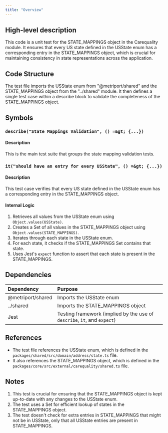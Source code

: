 ```yaml
---
title: "Overview"
---
```


## High-level description
This code is a unit test for the STATE_MAPPINGS object in the Carequality module. It ensures that every US state defined in the USState enum has a corresponding entry in the STATE_MAPPINGS object, which is crucial for maintaining consistency in state representations across the application.

## Code Structure
The test file imports the USState enum from "@metriport/shared" and the STATE_MAPPINGS object from the "../shared" module. It then defines a single test case within a describe block to validate the completeness of the STATE_MAPPINGS object.

## Symbols

### `describe("State Mappings Validation", () =&gt; {...})`
#### Description
This is the main test suite that groups the state mapping validation tests.

### `it("should have an entry for every USState", () =&gt; {...})`
#### Description
This test case verifies that every US state defined in the USState enum has a corresponding entry in the STATE_MAPPINGS object.

#### Internal Logic
1. Retrieves all values from the USState enum using `Object.values(USState)`.
2. Creates a Set of all values in the STATE_MAPPINGS object using `Object.values(STATE_MAPPINGS)`.
3. Iterates through each state in the USState enum.
4. For each state, it checks if the STATE_MAPPINGS Set contains that state.
5. Uses Jest's `expect` function to assert that each state is present in the STATE_MAPPINGS.

## Dependencies
| Dependency | Purpose |
|:-----------|:--------|
| @metriport/shared | Imports the USState enum |
| ../shared | Imports the STATE_MAPPINGS object |
| Jest | Testing framework (implied by the use of `describe`, `it`, and `expect`) |

## References
- The test file references the USState enum, which is defined in the `packages/shared/src/domain/address/state.ts` file.
- It also references the STATE_MAPPINGS object, which is defined in the `packages/core/src/external/carequality/shared.ts` file.

## Notes
1. This test is crucial for ensuring that the STATE_MAPPINGS object is kept up-to-date with any changes to the USState enum.
2. The test uses a Set for efficient lookup of states in the STATE_MAPPINGS object.
3. The test doesn't check for extra entries in STATE_MAPPINGS that might not be in USState, only that all USState entries are present in STATE_MAPPINGS.